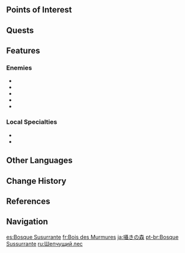 {{Location Infobox
|image        = Whispering Woods.png
|type         = Subarea
|region       = Mondstadt
|area         = Starfell Valley
}}
{{Description|A small road cuts through these dense and deep woods.<br />The fluttering sound of leaves blown by the wind in this place were often mistaken for whispers by travelers.<br />This is why they started naming it "Whispering Woods."|[[Expedition]] description}}
{{Location Intro|description=It is near [[Starfell Lake]] and the [[City of Mondstadt]]. It is also where the [[Traveler]] first meets [[Venti]] and [[Dvalin]].}}

==Points of Interest==
{{Locations by Category Table|type=Points of Interest}}

==Quests==
{{Quests by Category List|heo=1}}

==Features==
===Enemies===
* {{Enemy|Hilichurl}}
* {{Enemy|Hilichurl Fighter}}
* {{Enemy|Hilichurl Berserker}}
* {{Enemy|Hydro Slime}}
* {{Enemy|Pyro Slime}}

===Local Specialties===
* {{Item|Dandelion Seed}}
* {{Item|Small Lamp Grass}}

==Other Languages==
{{Other Languages
|en      = Whispering Woods
|zhs     = 低语森林
|zhs_rm  = Dīyǔ Sēnlín
|zht     = 低語森林
|zht_rm  = Dīyǔ Sēnlín
|zh_tl   = Whispering Forest
|ja      = {{Rubi|囁|ささや|き}}の{{Rubi|森|もり}}
|ja_rm   = Sasayaki no Mori<ref>[[Map]], Label: Whispering Woods (Japanese)</ref>
|ja_tl   = Forest of Whispers
|ko      = 속삭임의 숲
|ko_rm   = Soksak'im-ui Sup
|ko_tl   = Forest of Whispering
|es      = Bosque Susurrante
|es_tl   = Whispering Forest
|fr      = Bois des Murmures
|fr_tl   = Woods of Murmurs
|ru      = Шепчущий лес
|ru_tl   = Whispering Forest
|th      = Whispering Woods
|vi      = Rừng Thì Thầm
|vi_tl   = Whispering Forest
|de      = Flüsterwald
|de_tl   = Whisper Forest
|id      = Whispering Woods
|pt      = Bosque Sussurrante
|pt_tl   = Whispering Forest
|tr      = Fısıltı Ormanı
|tr_tl   = 
|it      = Foresta dei Sussurri
|it_tl   = Forest of Whispers
}}

==Change History==
{{Change History|1.0}}

==References==
{{Reflist}}

==Navigation==
{{Area Navbox|Mondstadt}}

[[es:Bosque Susurrante]]
[[fr:Bois des Murmures]]
[[ja:囁きの森]]
[[pt-br:Bosque Sussurrante]]
[[ru:Шепчущий лес]]